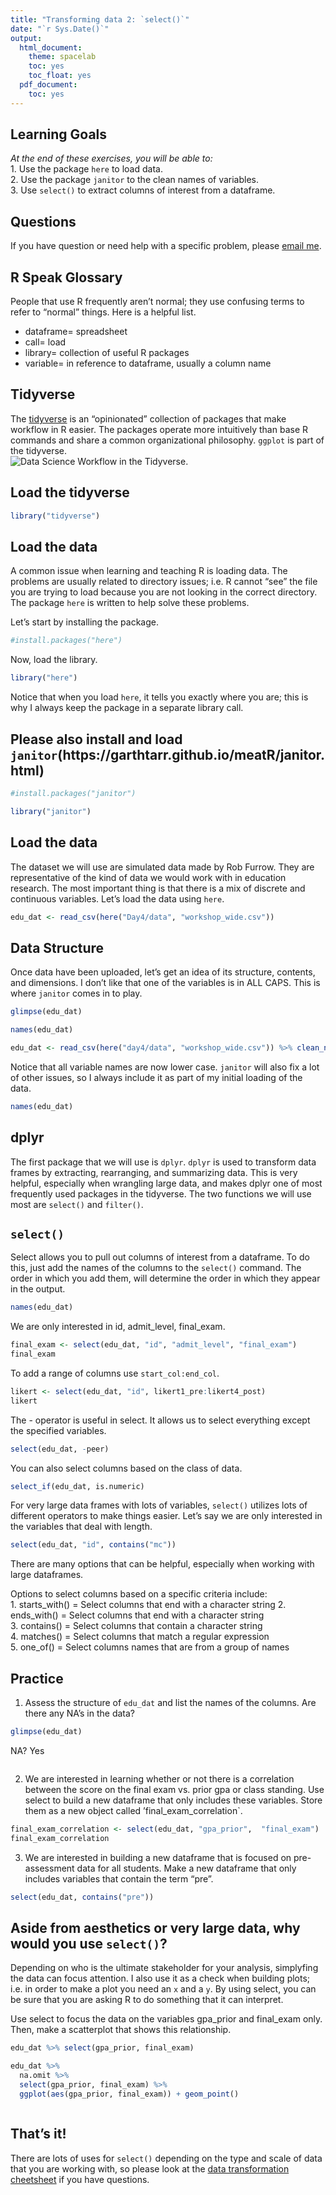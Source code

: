 ```yaml
---
title: "Transforming data 2: `select()`"
date: "`r Sys.Date()`"
output:
  html_document:
    theme: spacelab
    toc: yes
    toc_float: yes
  pdf_document:
    toc: yes
---
```


## Learning Goals
*At the end of these exercises, you will be able to:*    
1. Use the package `here` to load data.  
2. Use the package `janitor` to the clean names of variables.  
3. Use `select()` to extract columns of interest from a dataframe.  

## Questions
If you have question or need help with a specific problem, please [email me](mailto: jmledford@ucdavis.edu).  

## R Speak Glossary  
People that use R frequently aren't normal; they use confusing terms to refer to "normal" things. Here is a helpful list.  

+ dataframe= spreadsheet  
+ call= load  
+ library= collection of useful R packages  
+ variable= in reference to dataframe, usually a column name  

## Tidyverse
The [tidyverse](www.tidyverse.org) is an "opinionated" collection of packages that make workflow in R easier. The packages operate more intuitively than base R commands and share a common organizational philosophy. `ggplot` is part of the tidyverse.    
![*Data Science Workflow in the Tidyverse.*](tidy-1.png)  

## Load the tidyverse  
```r
library("tidyverse")
```

## Load the data  
A common issue when learning and teaching R is loading data. The problems are usually related to directory issues; i.e. R cannot "see" the file you are trying to load because you are not looking in the correct directory. The package `here` is written to help solve these problems.  

Let's start by installing the package.  
```r
#install.packages("here")
```

Now, load the library.  
```r
library("here")
```

Notice that when you load `here`, it tells you exactly where you are; this is why I always keep the package in a separate library call.  

## Please also install and load `janitor`(https://garthtarr.github.io/meatR/janitor.html)
```r
#install.packages("janitor")
```

```r
library("janitor")
```

## Load the data
The dataset we will use are simulated data made by Rob Furrow. They are representative of the kind of data we would work with in education research. The most important thing is that there is a mix of discrete and continuous variables. Let's load the data using `here`.  
```r
edu_dat <- read_csv(here("Day4/data", "workshop_wide.csv"))
```

## Data Structure
Once data have been uploaded, let's get an idea of its structure, contents, and dimensions. I don't like that one of the variables is in ALL CAPS. This is where `janitor` comes in to play.  
```r
glimpse(edu_dat)
```

```r
names(edu_dat)
```

```r
edu_dat <- read_csv(here("day4/data", "workshop_wide.csv")) %>% clean_names()
```

Notice that all variable names are now lower case. `janitor` will also fix a lot of other issues, so I always include it as part of my initial loading of the data.  
```r
names(edu_dat)
```

## dplyr
The first package that we will use  is `dplyr`. `dplyr` is used to transform data frames by extracting, rearranging, and summarizing data. This is very helpful, especially when wrangling large data, and makes dplyr one of most frequently used packages in the tidyverse. The two functions we will use most are `select()` and `filter()`.  

## `select()`
Select allows you to pull out columns of interest from a dataframe. To do this, just add the names of the columns to the `select()` command. The order in which you add them, will determine the order in which they appear in the output.
```r
names(edu_dat)
```

We are only interested in id, admit_level, final_exam.
```r
final_exam <- select(edu_dat, "id", "admit_level", "final_exam")
final_exam
```

To add a range of columns use `start_col:end_col`.
```r
likert <- select(edu_dat, "id", likert1_pre:likert4_post)
likert
```

The - operator is useful in select. It allows us to select everything except the specified variables.
```r
select(edu_dat, -peer)
```

You can also select columns based on the class of data.  
```r
select_if(edu_dat, is.numeric)
```

For very large data frames with lots of variables, `select()` utilizes lots of different operators to make things easier. Let's say we are only interested in the variables that deal with length.
```r
select(edu_dat, "id", contains("mc"))
```

There are many options that can be helpful, especially when working with large dataframes.  

Options to select columns based on a specific criteria include:  
1. starts_with() = Select columns that end with a character string 
2. ends_with() = Select columns that end with a character string  
3. contains() = Select columns that contain a character string  
4. matches() = Select columns that match a regular expression  
5. one_of() = Select columns names that are from a group of names  

## Practice  
1. Assess the structure of `edu_dat` and list the names of the columns. Are there any NA's in the data?
```r
glimpse(edu_dat)
```

NA? Yes

```r

```

2. We are interested in learning whether or not there is a correlation between the score on the final exam vs. prior gpa or class standing. Use select to build a new dataframe that only includes these variables. Store them as a new object called 'final_exam_correlation`.  
```r
final_exam_correlation <- select(edu_dat, "gpa_prior",  "final_exam")
final_exam_correlation
```

3. We are interested in building a new dataframe that is focused on pre- assessment data for all students. Make a new dataframe that only includes variables that contain the term "pre".
```r
select(edu_dat, contains("pre"))
```

## Aside from aesthetics or very large data, why would you use `select()`?  
Depending on who is the ultimate stakeholder for your analysis, simplyfing the data can focus attention. I also use it as a check when building plots; i.e. in order to make a plot you need an `x` and a `y`. By using select, you can be sure that you are asking R to do something that it can interpret.  

Use select to focus the data on the variables gpa_prior and final_exam only. Then, make a scatterplot that shows this relationship.  
```r
edu_dat %>% select(gpa_prior, final_exam)
```

```r
edu_dat %>% 
  na.omit %>% 
  select(gpa_prior, final_exam) %>% 
  ggplot(aes(gpa_prior, final_exam)) + geom_point()
```

```r

```

## That's it!  
There are lots of uses for `select()` depending on the type and scale of data that you are working with, so please look at the [data transformation cheetsheet](https://www.rstudio.com/resources/cheatsheets/) if you have questions.